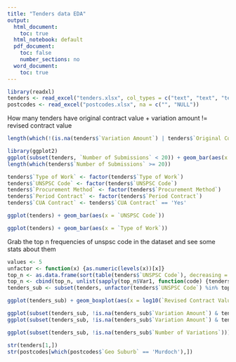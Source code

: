 ```yaml
---
title: "Tenders data EDA"
output:
  html_document: 
    toc: true
  html_notebook: default
  pdf_document: 
    toc: false
    number_sections: no
  word_document: 
    toc: true
---
```


```r
library(readxl)
tenders <- read_excel("tenders.xlsx", col_types = c("text", "text", "text", "text", "text", "text", "text", "date", "numeric", "text", "text", "text", "text", "numeric", "numeric", "text", "date", "date", "date", "date", "numeric", "text", "text", "text", "text", "text", "text", "text", "numeric", "numeric", "numeric", "numeric", "text", "date", "date", "text"), na = c("", "NULL"))
postcodes <- read_excel("postcodes.xlsx", na = c("", "NULL"))
```

How many tenders have original contract value + variation amount != revised contract value
```r
length(which(!(is.na(tenders$`Variation Amount`) | tenders$`Original Contract Value` + tenders$`Variation Amount` == tenders$`Revised Contract Value`)))
```


```r
library(ggplot2)
ggplot(subset(tenders, `Number of Submissions` < 20)) + geom_bar(aes(x = `Number of Submissions`))
length(which(tenders$`Number of Submissions` >= 20))
```

```r
tenders$`Type of Work` <- factor(tenders$`Type of Work`)
tenders$`UNSPSC Code` <- factor(tenders$`UNSPSC Code`)
tenders$`Procurement Method` <- factor(tenders$`Procurement Method`)
tenders$`Period Contract` <- factor(tenders$`Period Contract`)
tenders$`CUA Contract` <- tenders$`CUA Contract` == 'Yes'
```

```r
ggplot(tenders) + geom_bar(aes(x = `UNSPSC Code`))
```

```r
ggplot(tenders) + geom_bar(aes(x = `Type of Work`))
```

Grab the top n frequencies of unspsc code in the dataset and see some stats about them
```r
values <- 5
unfactor <- function(x) {as.numeric(levels(x))[x]}
top_n <- as.data.frame(sort(table(tenders$`UNSPSC Code`), decreasing = TRUE)[seq(values)])
top_n <- cbind(top_n, unlist(sapply(top_n$Var1, function(code) {tenders[which(tenders$`UNSPSC Code` == unfactor(code))[1], "UNSPSC Title"]}), use.names = FALSE))
tenders_sub <- subset(tenders, unfactor(tenders$`UNSPSC Code`) %in% top_n$Var1)
```

```r
ggplot(tenders_sub) + geom_boxplot(aes(x = log10(`Revised Contract Value`), y = `UNSPSC Title`))
```


```r
ggplot(subset(tenders_sub, !is.na(tenders_sub$`Variation Amount`) & tenders_sub$`Variation Amount` > 0)) + geom_boxplot(aes(x = log10(`Variation Amount`), y = `UNSPSC Title`))
ggplot(subset(tenders_sub, !is.na(tenders_sub$`Variation Amount`) & tenders_sub$`Variation Amount` < 0)) + geom_boxplot(aes(x = log10(-`Variation Amount`), y = `UNSPSC Title`))
```

```r
ggplot(subset(tenders_sub, !is.na(tenders_sub$`Number of Variations`))) + geom_boxplot(aes(x = log2(`Number of Variations`), y = `UNSPSC Title`))
```

```r
str(tenders[1,])
str(postcodes[which(postcodes$`Geo Suburb` == 'Murdoch'),])
```



